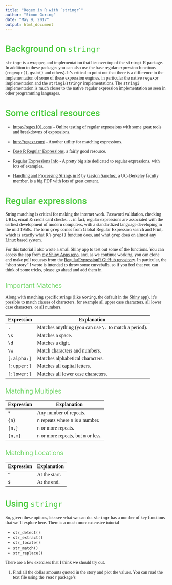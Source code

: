 ```yaml
---
title: "Regex in R with `stringr`"
author: "Simon Goring"
date: "May 9, 2017"
output: html_document
---
```


<style>
      @import url('https://fonts.googleapis.com/css?family=Roboto:400,700');
      @import url('https://fonts.googleapis.com/css?family=Droid+Serif');
      body {
        font-family: 'Droid Serif', serif;
      }
      h1 {
        font-family: 'Roboto';
        font-weight: 500;
        line-height: 1.1;
        color: #48ca3b;
      }
      h2 {
        font-family: 'Roboto';
        font-weight: 300;
        line-height: 1;
        color: #48ca3b;
      }
</style>

# Background on `stringr`

`stringr` is a wrapper, and implementation that lies over top of the `stringi` R package.  In addition to these packages you can also use the base regular expression functions (`regexpr()`, `gsub()` and others).  It's critical to point out that there is a difference in the implementation of some of these expression engines, in particular the native `regexpr` implementation and the `stringi`/`stringr` implementations.  The `stringi` implementation is much closer to the native regular expression implementation as seen in other programming languages.

# Some critical resources

* [https://regex101.com/]() - Online testing of regular expressions with some great tools and breakdowns of expressions.

* [http://regexr.com/]() - Another utility for matching expressions.

* [Base R Regular Expressions](https://stat.ethz.ch/R-manual/R-devel/library/base/html/regex.html), a fairly good resource.

* [Regular Expressions Info](http://www.regular-expressions.info/) - A pretty big site dedicated to regular expressions, with lots of examples.

* [Handling and Processing Strings in R](http://gastonsanchez.com/Handling_and_Processing_Strings_in_R.pdf) by [Gaston Sanchez](http://gastonsanchez.com/), a UC-Berkeley faculty member, is a big PDF with lots of great content.

# Regular expressions

String matching is critical for making the internet work.  Password validation, checking URLs, email & credit card checks. . . in fact, regular expressions are associated with the earliest development of modern computers, with a standardized language developing in the mid 1950s.  The term `grep` comes from Global Regular Expression search and Print, which is exactly what R's `grep()` function does, and what `grep` does on almost any Linux based system.

For this tutorial I also wrote a small Shiny app to test out some of the functions.  You can access the app from [my Shiny Apps repo](https://simongoring.shinyapps.io/RegularExpressionR/), and, as we continue working, you can clone and make pull requests from the [RegularExpressionR GitHub repository](https://github.com/SimonGoring/RegularExpressionR/).  In particular, the "short story" I wrote is intended to throw some curveballs, so if you feel that you can think of some tricks, please go ahead and add them in.

## Important Matches

Along with matching specific strings (like `Goring`, the default in the [Shiny app](https://simongoring.shinyapps.io/RegularExpressionR/)), it's possible to match classes of characters, for example all upper case characters, all lower case characters, or all numbers.

| Expression | Explanation |
| ---------- | ------------ |
| `.`  | Matches anything (you can use `\.` to match a period). |
| `\s` | Matches a space. |
| `\d` | Matches a digit. |
| `\w` | Match characters and numbers. |
| `[:alpha:]` | Matches alphabetical characters. |
| `[:upper:]` | Matches all capital letters. |
| `[:lower:]` | Matches all lower case characters. |

## Matching Multiples

| Expression | Explanation |
| ---------- | ------------ |
| `*` | Any number of repeats. |
| `{n}` | `n` repeats where `n` is a number. |
| `{n,}` | `n` or more repeats. |
| `{n,m}` | `n` or more repeats, but `m` or less. |

## Matching Locations

| Expression | Explanation |
| ---------- | ------------ |
| `^` | At the start. |
| `$` | At the end. |

# Using `stringr`

So, given these options, lets see what we can do.  `stringr` has a number of key functions that we'll explore here.  There is a much more extensive tutorial 

* `str_detect()`
* `str_extract()`
* `str_locate()`
* `str_match()`
* `str_replace()`

There are a few exercises that I think we should try out.

1. Find all the dollar amounts quoted in the story and plot the values.  You can read the text file using the `readr` package's 